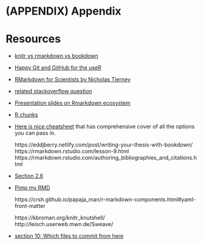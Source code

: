 # (APPENDIX) Appendix {-}

# Resources

- [knitr vs rmarkdown vs bookdown](https://stackoverflow.com/questions/40563479/relationship-between-r-markdown-knitr-pandoc-and-bookdown)
- [Happy Git and GitHub for the useR](https://happygitwithr.com/)
- [RMarkdown for Scientists by Nicholas Tierney](https://rmd4sci.njtierney.com/)
- [related stackoverflow question](https://stackoverflow.com/questions/40563479/relationship-between-r-markdown-knitr-pandoc-and-bookdown)
- [Presentation slides on Rmarkdown ecosystem](https://slides.yihui.name/2017-DSM-rmarkdown-Yihui-Xie.html)
- [R chunks](https://kbroman.org/knitr_knutshell/pages/Rmarkdown.html)
- [Here is nice cheatsheet](http://www.rstudio.com/wp-content/uploads/2015/03/rmarkdown-reference.pdf) that has comprehensive cover of all the options you can pass in.

  https://eddjberry.netlify.com/post/writing-your-thesis-with-bookdown/
  https://rmarkdown.rstudio.com/lesson-9.html
  https://rmarkdown.rstudio.com/authoring_bibliographies_and_citations.html

- [Section 2.6](https://bookdown.org/yihui/rmarkdown/r-code.html)
- [Pimp my RMD](https://holtzy.github.io/Pimp-my-rmd/)

  https://crsh.github.io/papaja_man/r-markdown-components.html#yaml-front-matter

  https://kbroman.org/knitr_knutshell/
  http://leisch.userweb.mwn.de/Sweave/

- [section 10: Which files to commit from here](https://peerj.com/preprints/3159/)